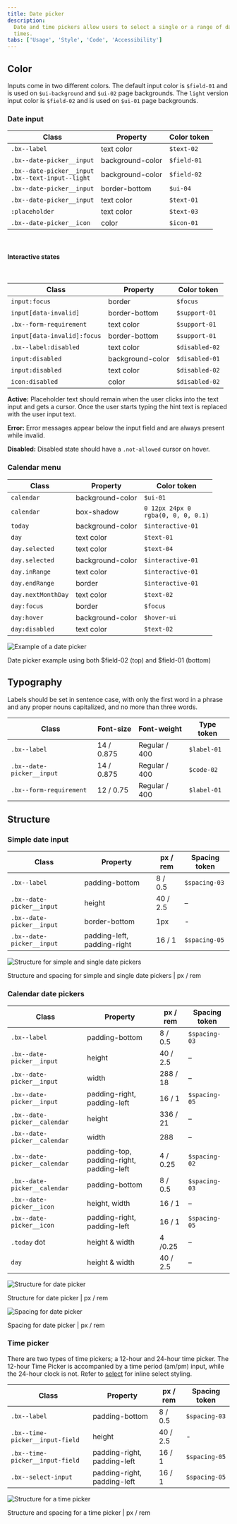 ```yaml
---
title: Date picker
description:
  Date and time pickers allow users to select a single or a range of dates and
  times.
tabs: ['Usage', 'Style', 'Code', 'Accessibility']
---
```


## Color

Inputs come in two different colors. The default input color is `$field-01` and
is used on `$ui-background` and `$ui-02` page backgrounds. The `light` version
input color is `$field-02` and is used on `$ui-01` page backgrounds.

### Date input

| Class                                                    | Property         | Color token |
| -------------------------------------------------------- | ---------------- | ----------- |
| `.bx--label`                                             | text color       | `$text-02`  |
| `.bx--date-picker__input`                                | background-color | `$field-01` |
| `.bx--date-picker__input` <br/> `.bx--text-input--light` | background-color | `$field-02` |
| `.bx--date-picker__input`                                | border-bottom    | `$ui-04`    |
| `.bx--date-picker__input`                                | text color       | `$text-01`  |
| `:placeholder`                                           | text color       | `$text-03`  |
| `.bx--date-picker__icon`                                 | color            | `$icon-01`  |

<br />

#### Interactive states

<br />

| Class                       | Property         | Color token    |
| --------------------------- | ---------------- | -------------- |
| `input:focus`               | border           | `$focus`       |
| `input[data-invalid]`       | border-bottom    | `$support-01`  |
| `.bx--form-requirement`     | text color       | `$support-01`  |
| `input[data-invalid]:focus` | border-bottom    | `$support-01`  |
| `.bx--label:disabled`       | text color       | `$disabled-02` |
| `input:disabled`            | background-color | `$disabled-01` |
| `input:disabled`            | text color       | `$disabled-02` |
| `icon:disabled`             | color            | `$disabled-02` |

**Active:** Placeholder text should remain when the user clicks into the text
input and gets a cursor. Once the user starts typing the hint text is replaced
with the user input text.

**Error:** Error messages appear below the input field and are always present
while invalid.

**Disabled:** Disabled state should have a `.not-allowed` cursor on hover.

### Calendar menu

| Class              | Property         | Color token                                |
| ------------------ | ---------------- | ------------------------------------------ |
| `calendar`         | background-color | `$ui-01`                                   |
| `calendar`         | box-shadow       | `0 12px 24px 0` <br/> `rgba(0, 0, 0, 0.1)` |
| `today`            | background-color | `$interactive-01`                          |
| `day`              | text color       | `$text-01`                                 |
| `day.selected`     | text color       | `$text-04`                                 |
| `day.selected`     | background-color | `$interactive-01`                          |
| `day.inRange`      | text color       | `$interactive-01`                          |
| `day.endRange`     | border           | `$interactive-01`                          |
| `day.nextMonthDay` | text color       | `$text-02`                                 |
| `day:focus`        | border           | `$focus`                                   |
| `day:hover`        | background-color | `$hover-ui`                                |
| `day:disabled`     | text color       | `$text-02`                                 |

<div className="image--fixed">

![Example of a date picker](images/date-picker-style-1.png)

</div>

<Caption>
  Date picker example using both $field-02 (top) and $field-01 (bottom)
</Caption>

## Typography

Labels should be set in sentence case, with only the first word in a phrase and
any proper nouns capitalized, and no more than three words.

| Class                     | Font-size  | Font-weight   | Type token  |
| ------------------------- | ---------- | ------------- | ----------- |
| `.bx--label`              | 14 / 0.875 | Regular / 400 | `$label-01` |
| `.bx--date-picker__input` | 14 / 0.875 | Regular / 400 | `$code-02`  |
| `.bx--form-requirement`   | 12 / 0.75  | Regular / 400 | `$label-01` |

## Structure

### Simple date input

| Class                     | Property                    | px / rem | Spacing token |
| ------------------------- | --------------------------- | -------- | ------------- |
| `.bx--label`              | padding-bottom              | 8 / 0.5  | `$spacing-03` |
| `.bx--date-picker__input` | height                      | 40 / 2.5 | –             |
| `.bx--date-picker__input` | border-bottom               | 1px      | -             |
| `.bx--date-picker__input` | padding-left, padding-right | 16 / 1   | `$spacing-05` |

<div className="image--fixed">

![Structure for simple and single date pickers](images/date-picker-style-4.png)

</div>

<Caption>
  Structure and spacing for simple and single date pickers | px / rem
</Caption>

### Calendar date pickers

| Class                        | Property                                 | px / rem | Spacing token |
| ---------------------------- | ---------------------------------------- | -------- | ------------- |
| `.bx--label`                 | padding-bottom                           | 8 / 0.5  | `$spacing-03` |
| `.bx--date-picker__input`    | height                                   | 40 / 2.5 | –             |
| `.bx--date-picker__input`    | width                                    | 288 / 18 | –             |
| `.bx--date-picker__input`    | padding-right, padding-left              | 16 / 1   | `$spacing-05` |
| `.bx--date-picker__calendar` | height                                   | 336 / 21 | –             |
| `.bx--date-picker__calendar` | width                                    | 288      | –             |
| `.bx--date-picker__calendar` | padding-top, padding-right, padding-left | 4 / 0.25 | `$spacing-02` |
| `.bx--date-picker__calendar` | padding-bottom                           | 8 / 0.5  | `$spacing-03` |
| `.bx--date-picker__icon`     | height, width                            | 16 / 1   | –             |
| `.bx--date-picker__icon`     | padding-right, padding-left              | 16 / 1   | `$spacing-05` |
| `.today` dot                 | height & width                           | 4 /0.25  | –             |
| `day`                        | height & width                           | 40 / 2.5 | –             |

<div className="image--fixed">

![Structure for date picker](images/date-picker-style-2.png)

</div>

<Caption>Structure for date picker | px / rem</Caption>

<div className="image--fixed">

![Spacing for date picker](images/date-picker-style-3.png)

</div>

<Caption>Spacing for date picker | px / rem</Caption>

### Time picker

There are two types of time pickers; a 12-hour and 24-hour time picker. The
12-hour Time Picker is accompanied by a time period (am/pm) input, while the
24-hour clock is not. Refer to [select](/components/select/code) for inline
select styling.

| Class                           | Property                    | px / rem | Spacing token |
| ------------------------------- | --------------------------- | -------- | ------------- |
| `.bx--label`                    | padding-bottom              | 8 / 0.5  | `$spacing-03` |
| `.bx--time-picker__input-field` | height                      | 40 / 2.5 | -             |
| `.bx--time-picker__input-field` | padding-right, padding-left | 16 / 1   | `$spacing-05` |
| `.bx--select-input`             | padding-right, padding-left | 16 / 1   | `$spacing-05` |

<div className="image--fixed">

![Structure for a time picker](images/time-picker-style-1.png)

</div>

<Caption>Structure and spacing for a time picker | px / rem</Caption>
